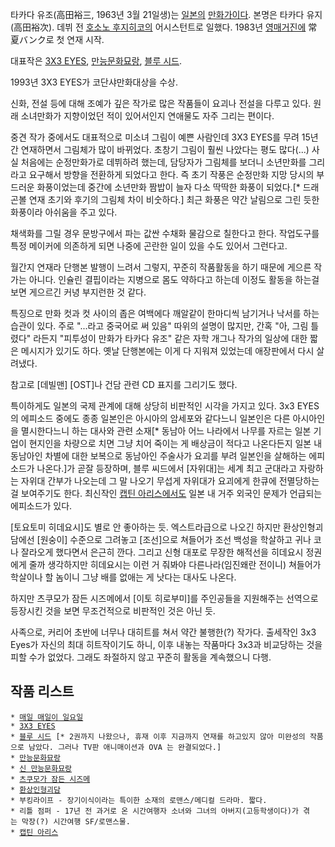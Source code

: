 타카다 유조(高田裕三, 1963년 3월 21일생)는 [[일본]]의 [[만화가]]이다. 본명은 타카다 유지(高田裕次). 데뷔 전 [[호소노 후지히코]]의 어시스턴트로 일했다. 1983년 [[영매거진]]에 常夏バンク로 첫 연재 시작.

대표작은 [[3X3 EYES]], [[만능문화묘랑]], [[블루 시드]].

1993년 3X3 EYES가 코단샤만화대상을 수상.

신화, 전설 등에 대해 조예가 깊은 작가로 많은 작품들이 요괴나 전설을 다루고 있다.  원래 소녀만화가 지향이었던 적이 있어서인지 연애물도 자주 그리는 편이다. 

중견 작가 중에서도 대표적으로 미소녀 그림이 예쁜 사람인데 3X3 EYES를 무려 15년간 연재하면서 그림체가 많이 바뀌었다. 초창기 그림이 훨씬 나았다는 평도 많다(...) 사실 처음에는 순정만화가로 데뷔하려 했는데, 담당자가 그림체를 보더니 소년만화를 그리라고 요구해서 방향을 전환하게 되었다고 한다. 즉 초기 작풍은 순정만화 지망 당시의 부드러운 화풍이었는데 중간에 소년만화 짬밥이 늘자 다소 딱딱한 화풍이 되었다.[* 드래곤볼 연재 초기와 후기의 그림체 차이 비숫하다.] 최근 화풍은 약간 날림으로 그린 듯한 화풍이라 아쉬움을 주고 있다.

채색화를 그릴 경우 문방구에서 파는 값싼 수채화 물감으로 칠한다고 한다. 작업도구를 특정 메이커에 의존하게 되면 나중에 곤란한 일이 있을 수도 있어서 그런다고.

월간지 연재라 단행본 발행이 느려서 그렇지, 꾸준히 작품활동을 하기 때문에 게으른 작가는 아니다. 인슐린 결핍이라는 지병으로 몸도 약하다고 하는데 이정도 활동을 하는걸 보면 게으르긴 커녕 부지런한 것 같다.

특징으로 만화 컷과 컷 사이의 좁은 여백에다 깨알같이 한마디씩 남기거나 낙서를 하는 습관이 있다. 주로 "...라고 중국어로 써 있음" 따위의 설명이 많지만, 간혹 "아, 그림 틀렸다" 라든지 "피투성이 만화가 타카다 유조" 같은 자학 개그나 작가의 일상에 대한 짧은 메시지가 있기도 하다. 옛날 단행본에는 이게 다 지워져 있었는데 애장판에서 다시 살려냈다.

참고로 [데빌맨] [OST]나 건담 관련 CD 표지를 그리기도 했다.

특이하게도 일본의 국제 관계에 대해 상당히 비판적인 시각을 가지고 있다. 3x3 EYES의  에피소드 중에도 종종 일본인은 아시아의 암세포와 같다느니 일본인은 다른 아시아인을 멸시한다느니 하는 대사와 관련 소재[* 동남아 어느 나라에서 나무를 자르는 일본 기업이 현지인을 차량으로 치면 그냥 치어 죽이는 게 배상금이 적다고 나온다든지 일본 내 동남아인 차별에 대한 보복으로 동남아인 주술사가 요괴를 부려 일본인을 살해하는 에피소드가 나온다.]가 곧잘 등장하며, 블루 씨드에서 [자위대]는 세계 최고 군대라고 자랑하는 자위대 간부가 나오는데 그 말 나오기 무섭게 자위대가 요괴에게 한큐에 전멸당하는 걸 보여주기도 한다. 최신작인 [[캡틴 아리스]]에서도 일본 내 거주 외국인 문제가 언급되는 에피소드가 있다. 

[토요토미 히데요시]도 별로 안 좋아하는 듯. 엑스트라급으로 나오긴 하지만 환상인형괴담에선 [원숭이] 수준으로 그려놓고 [조선]으로 쳐들어가 조선 백성을 학살하고 귀나 코나 잘라오게 했다면서 은근히 깐다. 그리고 신형 대포로 무장한 해적선을 히데요시 정권에게 줄까 생각하지만 히데요시는 이런 거 줘봐야 다른나라(임진왜란 전이니) 쳐들어가 학살이나 할 놈이니 그냥 배를 없애는 게 낫다는 대사도 나온다.

하지만 츠쿠모가 잠든 시즈메에서 [이토 히로부미]를 주인공들을 지원해주는 선역으로 등장시킨 것을 보면 무조건적으로 비판적인 것은 아닌 듯.

사족으로, 커리어 초반에 너무나 대히트를 쳐서 약간 불행한(?) 작가다. 출세작인 3x3 Eyes가 자신의 최대 히트작이기도 하니, 이후 내놓는 작품마다 3x3과 비교당하는 것을 피할 수가 없었다. 그래도 좌절하지 않고 꾸준히 활동을 계속했으니 다행.

== 작품 리스트 ==
 * [[매일 매일이 일요일]]
 * [[3X3 EYES]]
 * [[블루 시드]] [* 2권까지 나왔으나, 휴재 이후 지금까지 연재를 하고있지 않아 미완성의 작품으로 남았다. 그러나 TV판 애니매이션과 OVA 는 완결되었다.]
 * [[만능문화묘랑]]
 * [[신 만능문화묘랑]]
 * [[츠쿠모가 잠든 시즈메]]
 * [[환상인형괴담]]
 * 부킹라이프 - 장기이식이라는 특이한 소재의 로맨스/메디컬 드라마. 짧다.
 * 리틀 점퍼 - 17년 전 과거로 온 시간여행자 소녀와 그녀의 아버지(고등학생이다)가 겪는 막장(?) 시간여행 SF/로맨스물.
 * [[캡틴 아리스]]
